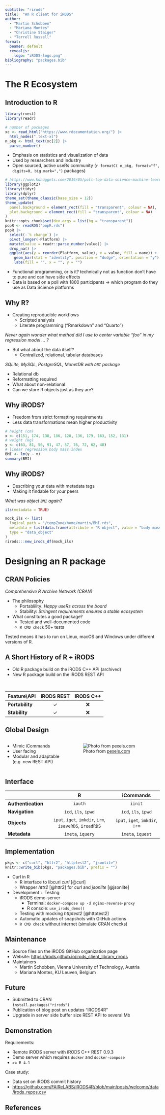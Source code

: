 ```yaml
---
subtitle: "rirods"
title:  "An R client for iRODS"
author: 
  - "Martin Schobben"
  - "Mariana Montes"
  - "Christine Staiger"
  - "Terrell Russell"
format:
  beamer: default
  revealjs:
    logo: "iRODS-logo.png"
bibliography: "packages.bib"
---
```


# The R Ecosystem

## Introduction to R

```r
library(rvest)
library(readr)

# number of packages
xc <- read_html("https://www.rdocumentation.org/") |> 
  html_nodes(".text-xl") 
n_pkg <- html_text(xc[2]) |> 
  parse_number()
```

- Emphasis on statistics and visualization of data
- Used by researchers and industry
- Open sourced, active useRs community (`r formatC( n_pkg, format="f", digits=0, big.mark=",")` packages)
 

```r
# https://www.kdnuggets.com/2019/05/poll-top-data-science-machine-learning-platforms.html
library(ggplot2)
library(tidyr)
library(dplyr)
theme_set(theme_classic(base_size = 12))
theme_update(
  panel.background = element_rect(fill = "transparent", colour = NA),
  plot.background = element_rect(fill = "transparent", colour = NA)
)
knitr::opts_chunk$set(dev.args = list(bg = "transparent"))
popR <- readRDS("popR.rds") 
popR |> 
  select(-`% change`) |> 
  pivot_longer(-Platform) |> 
  mutate(value = readr::parse_number(value)) |> 
  drop_na() |> 
  ggplot(aes(y = reorder(Platform, value), x = value, fill = name)) +
    geom_bar(stat = "identity", position = "dodge", orientation = "y") +
    labs(fill = "", x = "", y = "")
``` 

:::{.notes}
- Functional programming, or is it? technically not as function don't have to pure and can have side effects
- Data is based on a poll with 1800 participants -> which program do they use as Data Science platforms
:::

## Why R?

  - Creating reproducible workflows
    - Scripted analysis
    - Literate programming ("Rmarkdown" and "Quarto")

*Never again wonder what method did I use to center variable "foo" in my regression model ... ?*

  - But what about the data itself?
    - Centralized, relational, tabular databases    

*SQLite, MySQL, PostgreSQL, MonetDB with `DBI` package*
    
:::{.notes}
  - Relational db
  - Reformatting required
  - What about non-relational
  - Can we store R objects just as they are?
:::

## Why iRODS?

  - Freedom from strict formatting requirements
  - Less data transformations mean higher productivity
  
```r
# height (cm)
x <- c(151, 174, 138, 186, 128, 136, 179, 163, 152, 131)
# weight (kg)
y <- c(63, 81, 56, 91, 47, 57, 76, 72, 62, 48)
# linear regression body mass index
BMI <- lm(y ~ x) 
summary(BMI)
```

## Why iRODS? {.scrollable}

- Describing your data with metadata tags
- Making it findable for your peers
  
*What was object `BMI` again?*

```r
ils(metadata = TRUE)
```


```r
mock_ils <- list(
  logical_path = "/tempZone/home/martin/BMI.rds",
  metadata = list(data.frame(attribute = "R object", value = "body mass index", units = "lm")), 
  type = "data_object"
)
rirods:::new_irods_df(mock_ils)
```

  
# Designing an R package

## CRAN Policies

*Comprehensive R Archive Network (CRAN)*    

- The philosophy    
  + Portablility: *Happy useRs across the board*
  + Stability: *Stringent requirements ensures a stable ecosystem*
- What constitutes a good package?
  + Tested and well-documented code
  + `R CMD check` 50+ tests

::: {.notes}
Tested means it has to run on Linux, macOS and Windows under different versions of R.
:::

## A Short History of R + iRODS

- Old R package build on the iRODS C++ API (archived)
- New R package build on the iRODS REST API

</br>

| Feature\\API    | iRODS REST   | iRODS C++   |
|-----------------|:------------:|:-----------:|
| **Portability** | &#x2713;     | &#x274c;    |
| **Stability**   | &#x2713;     | &#x274c;    |


## Global Design

:::: {.columns}

::: {.column width="40%"}
- Mimic iCommands
- User facing
- Modular and adaptable (e.g. new REST API)
:::

::: {.column width="60%"}
![Photo from [pexels.com](https://www.pexels.com)](pexels-pixabay-262488.jpg)
:::

::::

## Interface

|                     | R                                                        | iCommands                            |
|---------------------|:--------------------------------------------------------:|:------------------------------------:|
| **Authentication**  | `iauth`                                                  | `iinit`                              |
| **Navigation**      | `icd`, `ils`, `ipwd`                                     | `icd`, `ils`, `ipwd`                 |
| **Objects**         | `iput`, `iget`, `imkdir`, `irm`, `isaveRDS`, `ireadRDS`  | `iput`, `iget`, `imkdir`, `irm`      |
| **Metadata**        | `imeta`, `iquery`                                        | `imeta`, `iquest`                    |


## Implementation {.smaller}

```r
pkgs <- c("curl", "httr2", "httptest2", "jsonlite")
knitr::write_bib(pkgs, "packages.bib", prefix = "")
```

- Curl in R
  + R interface to libcurl *curl* [@curl]
  + Wrapper *httr2* [@httr2] for *curl* and *jsonlite* [@jsonlite]

- Development + Testing
  + iRODS demo-server 
    - Terminal: `docker-compose up -d nginx-reverse-proxy` 
    - R console: `use_irods_demo()`
  + Testing with mocking *httptest2*  [@httptest2]
  + Automatic updates of snapshots with GitHub actions
  + `R CMD check` without internet (simulate CRAN checks)

## Maintenance

  - Source files on the iRODS GitHub organization page
  - Website: [https://irods.github.io/irods_client_library_rirods](https://irods.github.io/irods_client_library_rirods)
  - Maintainers
    + Martin Schobben, Vienna University of Technology, Austria
    + Mariana Montes, KU Leuven, Belgium

## {background-iframe="https://irods.github.io/irods_client_library_rirods" background-interactive='true'}

## Future

- Submitted to CRAN    
  `install.packages("rirods")`
- Publication of blog post on updates "iRODS4R"
- Upgrade in server side buffer size REST API to several Mb

## Demonstration

Requirements:

- Remote iRODS server with iRODS C++ REST 0.9.3
- Demo server which requires `docker` and `docker-compose`
- `>= R 4.1`

Case study:

- Data set on iRODS commit history
- [https://github.com/FAIReLABS/iRODS4R/blob/main/posts/welcome/data/irods_repos.csv](https://github.com/FAIReLABS/iRODS4R/blob/main/posts/welcome/data/irods_repos.csv)

## References
